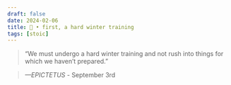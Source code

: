 ```yaml
---
draft: false 
date: 2024-02-06
title: 🗿 • first, a hard winter training
tags: [stoic]
---
```


>  “We must undergo a hard winter training and not rush into things for which we haven’t prepared.”

> *—EPICTETUS* - September 3rd